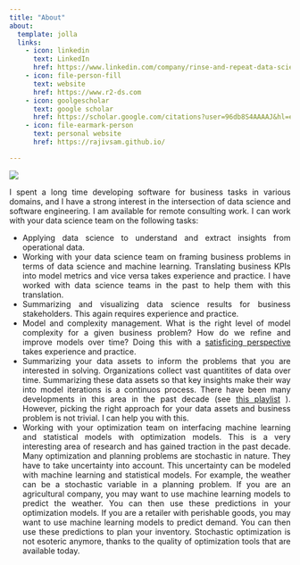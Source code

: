 ```yaml
---
title: "About"
about:
  template: jolla
  links:
    - icon: linkedin
      text: LinkedIn
      href: https://www.linkedin.com/company/rinse-and-repeat-data-science
    - icon: file-person-fill
      text: website
      href: https://www.r2-ds.com
    - icon: goolgescholar
      text: google scholar
      href: https://scholar.google.com/citations?user=96db8S4AAAAJ&hl=en
    - icon: file-earmark-person
      text: personal website
      href: https://rajivsam.github.io/

---
```


![](logonav_resized.png)

::: {style="text-align: justify"}
I spent a long time developing software for business tasks in various domains, and I have a strong interest in the intersection of data science and software engineering. I am available for remote consulting work. I can work with your data science team on the following tasks:

* Applying data science to understand and extract insights from operational data.
* Working with your data science team on framing business problems in terms of data science and machine learning. Translating business KPIs into model metrics and vice versa takes experience and practice. I have worked with data science teams in the past to help them with this translation.
* Summarizing and visualizing data science results for business stakeholders. This again requires experience and practice.
* Model and complexity management. What is the right level of model complexity for a given business problem? How do we refine and improve models over time? Doing this with a [satisficing perspective](https://en.wikipedia.org/wiki/Satisficing) takes experience and practice. 
* Summarizing your data assets to inform the problems that you are interested in solving. Organizations collect vast quantitites of data over time. Summarizing these data assets so that key insights make their way into model iterations is a continuos process. There have been many developments in this area in the past decade  (see [this playlist](https://www.youtube.com/watch?v=byJ2zujIPh8&list=PLgKuh-lKre13d6vkwc3NrEh2YguAe-XLV) ). However, picking the right approach for your data assets and business problem is not trivial. I can help you with this.
* Working with your optimization team on interfacing machine learning and statistical models with optimization models. This is a very interesting area of research and has gained traction in the past decade. Many optimization and planning problems are stochastic in nature. They have to take uncertainty into account. This uncertainty can be modeled with machine learning and statistical models. For example, the weather can be a stochastic variable in a planning problem. If you are an agricultural company, you may want to use machine learning models to predict the weather. You can then use these predictions in your optimization models. If you are a retailer with perishable goods, you may want to use machine learning models to predict demand. You can then use these predictions to plan your inventory. Stochastic optimization is not esoteric anymore, thanks to the quality of optimization tools that are available today.


:::

